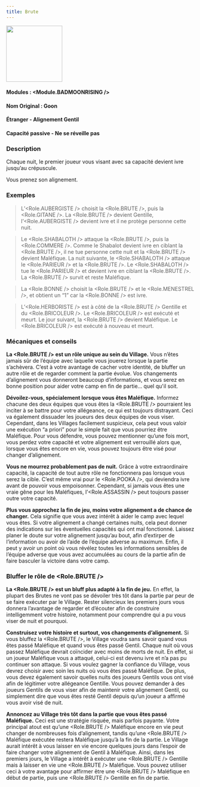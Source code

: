 ```yaml
---
title: Brute
---
```



<img src='/img/blood-on-the-clocktower/roles/brute.png' height='150' />

#### Modules : <Module.BADMOONRISING />
#### Nom Original : Goon
#### Étranger - Alignement Gentil
#### Capacité passive - Ne se réveille pas

### Description

Chaque nuit, le premier joueur vous visant avec sa capacité devient ivre jusqu’au crépuscule.

Vous prenez son alignement.

### Exemples

> L’<Role.AUBERGISTE /> choisit la <Role.BRUTE />, puis la <Role.GITANE />. La <Role.BRUTE /> devient Gentille, l’<Role.AUBERGISTE /> devient ivre et il ne protège personne cette nuit.

> Le <Role.SHABALOTH /> attaque la <Role.BRUTE />, puis la <Role.COMMERE />. Comme le Shabalot devient ivre en ciblant la <Role.BRUTE />, il ne tue personne cette nuit et la <Role.BRUTE /> devient Maléfique. La nuit suivante, le <Role.SHABALOTH /> attaque le <Role.PARIEUR /> et la <Role.BRUTE />. Le <Role.SHABALOTH /> tue le <Role.PARIEUR /> et devient ivre en ciblant la <Role.BRUTE />. La <Role.BRUTE /> survit et reste Maléfique.

> La <Role.BONNE /> choisit la <Role.BRUTE /> et le <Role.MENESTREL />, et obtient un “1” car la <Role.BONNE /> est ivre.

> L’<Role.HERBORISTE /> est à côté de la <Role.BRUTE /> Gentille et du <Role.BRICOLEUR />. Le <Role.BRICOLEUR /> est exécuté et meurt. Le jour suivant, la <Role.BRUTE /> devient Maléfique. Le <Role.BRICOLEUR /> est exécuté à nouveau et meurt.

### Mécaniques et conseils

**La <Role.BRUTE /> est un rôle unique au sein du Village.** Vous n’êtes jamais sûr de l’équipe avec laquelle vous jouerez lorsque la partie s’achèvera. C’est à votre avantage de cacher votre identité, de bluffer un autre rôle et de regarder comment la partie évolue. Vos changements d’alignement vous donneront beaucoup d’informations, et vous serez en bonne position pour aider votre camp en fin de partie… quel qu'il soit.

**Dévoilez-vous, spécialement lorsque vous êtes Maléfique.** Informez chacune des deux équipes que vous êtes la <Role.BRUTE /> pourraient les inciter à se battre pour votre allégeance, ce qui est toujours distrayant. Ceci va également dissuader les joueurs des deux équipes de vous viser. Cependant, dans les Villages facilement suspicieux, cela peut vous valoir une exécution “a priori” pour le simple fait que vous pourriez être Maléfique. Pour vous défendre, vous pouvez mentionner qu’une fois mort, vous perdez votre capacité et votre alignement est verrouillé alors que, lorsque vous êtes encore en vie, vous pouvez toujours être visé pour changer d’alignement.

**Vous ne mourrez probablement pas de nuit.** Grâce à votre extraordinaire capacité, la capacité de tout autre rôle ne fonctionnera pas lorsque vous serez la cible. C’est même vrai pour le <Role.POOKA />, qui deviendra ivre avant de pouvoir vous empoisonner. Cependant, si jamais vous êtes une vraie gêne pour les Maléfiques, l’<Role.ASSASSIN /> peut toujours passer outre votre capacité.

**Plus vous approchez la fin de jeu, moins votre alignement a de chance de changer.** Cela signifie que vous avez intérêt à aider le camp avec lequel vous êtes. Si votre alignement a changé certaines nuits, cela peut donner des indications sur les éventuelles capacités qui ont mal fonctionné. Laissez planer le doute sur votre alignement jusqu’au bout, afin d’extirper de l’information ou avoir de l’aide de l’équipe adverse au maximum. Enfin, il peut y avoir un point où vous révélez toutes les informations sensibles de l’équipe adverse que vous avez accumulées au cours de la partie afin de faire basculer la victoire dans votre camp.

### Bluffer le rôle de <Role.BRUTE />

**La <Role.BRUTE /> est un bluff plus adapté à la fin de jeu.** En effet, la plupart des Brutes ne vont pas se dévoiler très tôt dans la partie par peur de se faire exécuter par le Village. Rester silencieux les premiers jours vous donnera l’avantage de regarder et d’écouter afin de construire intelligemment votre histoire, notamment pour comprendre qui a pu vous viser de nuit et pourquoi.

**Construisez votre histoire et surtout, vos changements d’alignement.** Si vous bluffez la <Role.BRUTE />, le Village voudra sans savoir quand vous êtes passé Maléfique et quand vous êtes passé Gentil. Chaque nuit où vous passez Maléfique devrait coïncider avec moins de morts de nuit. En effet, si un joueur Maléfique vous a attaqué, celui-ci est devenu ivre et n’a pas pu continuer son attaque. Si vous voulez gagner la confiance du Village, vous devrez choisir avec soin les nuits où vous êtes passé Maléfique. De plus, vous devez également savoir quelles nuits des joueurs Gentils vous ont visé afin de légitimer votre allégeance Gentille. Vous pouvez demander à des joueurs Gentils de vous viser afin de maintenir votre alignement Gentil, ou simplement dire que vous êtes resté Gentil depuis qu’un joueur a affirmé vous avoir visé de nuit.

**Annoncez au Village très tôt dans la partie que vous êtes passé Maléfique.** Ceci est une stratégie risquée, mais parfois payante. Votre principal atout est qu’une <Role.BRUTE /> Maléfique encore en vie peut changer de nombreuses fois d’alignement, tandis qu’une <Role.BRUTE /> Maléfique exécutée restera Maléfique jusqu’à la fin de la partie. Le Village aurait intérêt à vous laisser en vie encore quelques jours dans l’espoir de faire changer votre alignement de Gentil à Maléfique. Ainsi, dans les premiers jours, le Village a intérêt à exécuter une <Role.BRUTE /> Gentille mais à laisser en vie une <Role.BRUTE /> Maléfique. Vous pouvez utiliser ceci à votre avantage pour affirmer être une <Role.BRUTE /> Maléfique en début de partie, puis une <Role.BRUTE /> Gentille en fin de partie.
